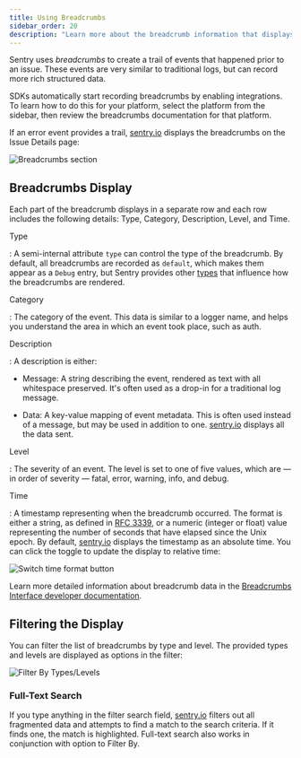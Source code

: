 ```yaml
---
title: Using Breadcrumbs
sidebar_order: 20
description: "Learn more about the breadcrumb information that displays on the Issue Details page and how you can filter it to help resolve issues."
---
```


Sentry uses _breadcrumbs_ to create a trail of events that happened prior to an issue. These events are very similar to traditional logs, but can record more rich structured data.

SDKs automatically start recording breadcrumbs by enabling integrations. To learn how to do this for your platform, select the platform from the sidebar, then review the breadcrumbs documentation for that platform.

If an error event provides a trail, [sentry.io](https://sentry.io) displays the breadcrumbs on the Issue Details page:

![Breadcrumbs section](crumb-section.png)

## Breadcrumbs Display

Each part of the breadcrumb displays in a separate row and each row includes the following details: Type, Category, Description, Level, and Time.

Type

: A semi-internal attribute `type` can control the type of the breadcrumb. By default, all breadcrumbs are recorded as `default`, which makes them appear as a `Debug` entry, but Sentry provides other [types](https://develop.sentry.dev/sdk/event-payloads/breadcrumbs/#breadcrumb-types) that influence how the breadcrumbs are rendered.

Category

: The category of the event. This data is similar to a logger name, and helps you understand the area in which an event took place, such as auth.

Description

: A description is either:

- Message: A string describing the event, rendered as text with all whitespace preserved. It's often used as a drop-in for a traditional log message.

- Data: A key-value mapping of event metadata. This is often used instead of a message, but may be used in addition to one. [sentry.io](https://sentry.io) displays all the data sent.

Level

: The severity of an event. The level is set to one of five values, which are — in order of severity — fatal, error, warning, info, and debug.

Time

: A timestamp representing when the breadcrumb occurred. The format is either a string, as defined in [RFC 3339](https://tools.ietf.org/html/rfc3339), or a numeric (integer or float) value representing the number of seconds that have elapsed since the Unix epoch. By default, [sentry.io](https://sentry.io) displays the timestamp as an absolute time. You can click the toggle to update the display to relative time:

![Switch time format button](toggle-time-btn.png)

Learn more detailed information about breadcrumb data in the [Breadcrumbs Interface developer documentation](https://develop.sentry.dev/sdk/event-payloads/breadcrumbs/).

## Filtering the Display

You can filter the list of breadcrumbs by type and level. The provided types and levels are displayed as options in the filter:

![Filter By Types/Levels](filter-by.png)

### Full-Text Search

If you type anything in the filter search field, [sentry.io](https://sentry.io) filters out all fragmented data and attempts to find a match to the search criteria. If it finds one, the match is highlighted. Full-text search also works in conjunction with option to Filter By.
